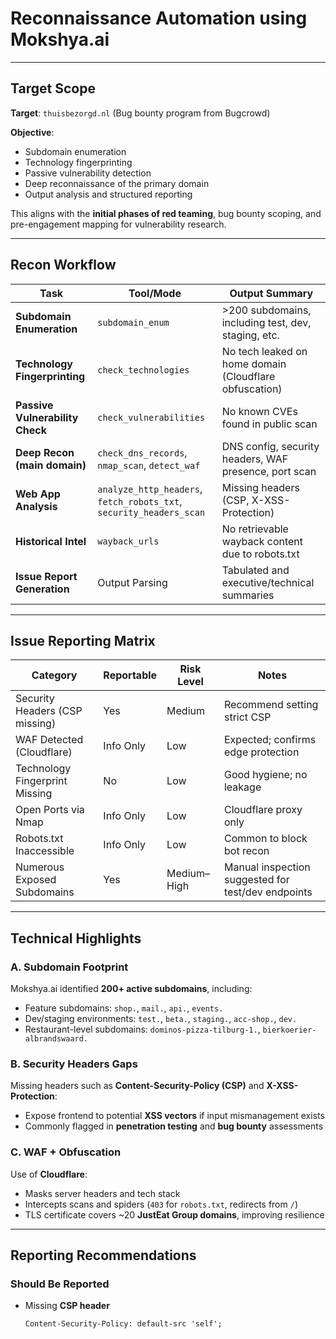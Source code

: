 # Reconnaissance Automation using Mokshya.ai

---

## Target Scope
**Target**: `thuisbezorgd.nl` (Bug bounty program from Bugcrowd)  

**Objective**:  
- Subdomain enumeration  
- Technology fingerprinting  
- Passive vulnerability detection  
- Deep reconnaissance of the primary domain  
- Output analysis and structured reporting  

This aligns with the **initial phases of red teaming**, bug bounty scoping, and pre-engagement mapping for vulnerability research.  

---

## Recon Workflow

| Task                     | Tool/Mode                                         | Output Summary                                         |
|---------------------------|--------------------------------------------------|--------------------------------------------------------|
| **Subdomain Enumeration** | `subdomain_enum`                                  | >200 subdomains, including test, dev, staging, etc.    |
| **Technology Fingerprinting** | `check_technologies`                          | No tech leaked on home domain (Cloudflare obfuscation) |
| **Passive Vulnerability Check** | `check_vulnerabilities`                     | No known CVEs found in public scan                     |
| **Deep Recon (main domain)** | `check_dns_records`, `nmap_scan`, `detect_waf` | DNS config, security headers, WAF presence, port scan  |
| **Web App Analysis**      | `analyze_http_headers`, `fetch_robots_txt`, `security_headers_scan` | Missing headers (CSP, X-XSS-Protection) |
| **Historical Intel**      | `wayback_urls`                                   | No retrievable wayback content due to robots.txt       |
| **Issue Report Generation** | Output Parsing                                 | Tabulated and executive/technical summaries            |

---

## Issue Reporting Matrix

| Category                  | Reportable | Risk Level | Notes                                    |
|---------------------------|------------|------------|------------------------------------------|
| Security Headers (CSP missing) |  Yes |  Medium | Recommend setting strict CSP              |
| WAF Detected (Cloudflare) |  Info Only |  Low    | Expected; confirms edge protection        |
| Technology Fingerprint Missing |  No  |  Low    | Good hygiene; no leakage                  |
| Open Ports via Nmap       |  Info Only |  Low    | Cloudflare proxy only                     |
| Robots.txt Inaccessible   |  Info Only |  Low    | Common to block bot recon                 |
| Numerous Exposed Subdomains |  Yes   |  Medium–High | Manual inspection suggested for test/dev endpoints |

---

## Technical Highlights

### A. Subdomain Footprint
Mokshya.ai identified **200+ active subdomains**, including:  
- Feature subdomains: `shop.`, `mail.`, `api.`, `events.`  
- Dev/staging environments: `test.`, `beta.`, `staging.`, `acc-shop.`, `dev.`  
- Restaurant-level subdomains: `dominos-pizza-tilburg-1.`, `bierkoerier-albrandswaard.`  

### B. Security Headers Gaps
Missing headers such as **Content-Security-Policy (CSP)** and **X-XSS-Protection**:  
- Expose frontend to potential **XSS vectors** if input mismanagement exists  
- Commonly flagged in **penetration testing** and **bug bounty** assessments  

### C. WAF + Obfuscation
Use of **Cloudflare**:  
- Masks server headers and tech stack  
- Intercepts scans and spiders (`403` for `robots.txt`, redirects from `/`)  
- TLS certificate covers ~20 **JustEat Group domains**, improving resilience  

---

## Reporting Recommendations

### Should Be Reported
- Missing **CSP header**  
  ```http
  Content-Security-Policy: default-src 'self';
